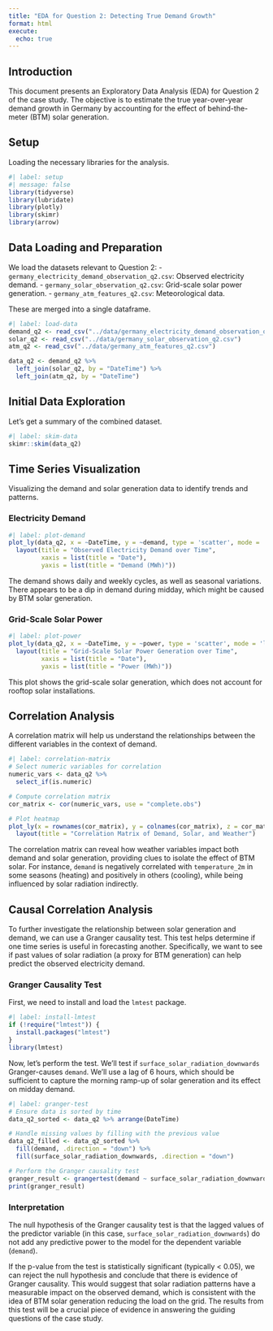 ```yaml
---
title: "EDA for Question 2: Detecting True Demand Growth"
format: html
execute:
  echo: true
---
```


## Introduction

This document presents an Exploratory Data Analysis (EDA) for Question 2 of the case study. The objective is to estimate the true year-over-year demand growth in Germany by accounting for the effect of behind-the-meter (BTM) solar generation.

## Setup

Loading the necessary libraries for the analysis.

```r
#| label: setup
#| message: false
library(tidyverse)
library(lubridate)
library(plotly)
library(skimr)
library(arrow)
```

## Data Loading and Preparation

We load the datasets relevant to Question 2:
- `germany_electricity_demand_observation_q2.csv`: Observed electricity demand.
- `germany_solar_observation_q2.csv`: Grid-scale solar power generation.
- `germany_atm_features_q2.csv`: Meteorological data.

These are merged into a single dataframe.

```r
#| label: load-data
demand_q2 <- read_csv("../data/germany_electricity_demand_observation_q2.csv")
solar_q2 <- read_csv("../data/germany_solar_observation_q2.csv")
atm_q2 <- read_csv("../data/germany_atm_features_q2.csv")

data_q2 <- demand_q2 %>%
  left_join(solar_q2, by = "DateTime") %>%
  left_join(atm_q2, by = "DateTime")
```

## Initial Data Exploration

Let's get a summary of the combined dataset.

```r
#| label: skim-data
skimr::skim(data_q2)
```

## Time Series Visualization

Visualizing the demand and solar generation data to identify trends and patterns.

### Electricity Demand

```r
#| label: plot-demand
plot_ly(data_q2, x = ~DateTime, y = ~demand, type = 'scatter', mode = 'lines') %>%
  layout(title = "Observed Electricity Demand over Time",
         xaxis = list(title = "Date"),
         yaxis = list(title = "Demand (MWh)"))
```

The demand shows daily and weekly cycles, as well as seasonal variations. There appears to be a dip in demand during midday, which might be caused by BTM solar generation.

### Grid-Scale Solar Power

```r
#| label: plot-power
plot_ly(data_q2, x = ~DateTime, y = ~power, type = 'scatter', mode = 'lines') %>%
  layout(title = "Grid-Scale Solar Power Generation over Time",
         xaxis = list(title = "Date"),
         yaxis = list(title = "Power (MWh)"))
```

This plot shows the grid-scale solar generation, which does not account for rooftop solar installations.

## Correlation Analysis

A correlation matrix will help us understand the relationships between the different variables in the context of demand.

```r
#| label: correlation-matrix
# Select numeric variables for correlation
numeric_vars <- data_q2 %>%
  select_if(is.numeric)

# Compute correlation matrix
cor_matrix <- cor(numeric_vars, use = "complete.obs")

# Plot heatmap
plot_ly(x = rownames(cor_matrix), y = colnames(cor_matrix), z = cor_matrix, type = "heatmap") %>%
  layout(title = "Correlation Matrix of Demand, Solar, and Weather")
```

The correlation matrix can reveal how weather variables impact both demand and solar generation, providing clues to isolate the effect of BTM solar. For instance, `demand` is negatively correlated with `temperature_2m` in some seasons (heating) and positively in others (cooling), while being influenced by solar radiation indirectly.

## Causal Correlation Analysis

To further investigate the relationship between solar generation and demand, we can use a Granger causality test. This test helps determine if one time series is useful in forecasting another. Specifically, we want to see if past values of solar radiation (a proxy for BTM generation) can help predict the observed electricity demand.

### Granger Causality Test

First, we need to install and load the `lmtest` package.

```r
#| label: install-lmtest
if (!require("lmtest")) {
  install.packages("lmtest")
}
library(lmtest)
```

Now, let's perform the test. We'll test if `surface_solar_radiation_downwards` Granger-causes `demand`. We'll use a lag of 6 hours, which should be sufficient to capture the morning ramp-up of solar generation and its effect on midday demand.

```r
#| label: granger-test
# Ensure data is sorted by time
data_q2_sorted <- data_q2 %>% arrange(DateTime)

# Handle missing values by filling with the previous value
data_q2_filled <- data_q2_sorted %>%
  fill(demand, .direction = "down") %>%
  fill(surface_solar_radiation_downwards, .direction = "down")

# Perform the Granger causality test
granger_result <- grangertest(demand ~ surface_solar_radiation_downwards, order = 6, data = data_q2_filled)
print(granger_result)
```

### Interpretation

The null hypothesis of the Granger causality test is that the lagged values of the predictor variable (in this case, `surface_solar_radiation_downwards`) do not add any predictive power to the model for the dependent variable (`demand`).

If the p-value from the test is statistically significant (typically < 0.05), we can reject the null hypothesis and conclude that there is evidence of Granger causality. This would suggest that solar radiation patterns have a measurable impact on the observed demand, which is consistent with the idea of BTM solar generation reducing the load on the grid. The results from this test will be a crucial piece of evidence in answering the guiding questions of the case study.